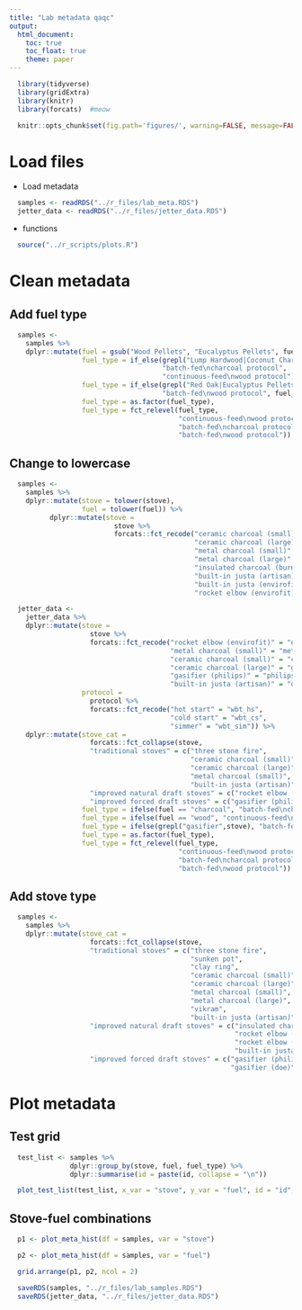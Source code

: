 ```yaml
---
title: "Lab metadata qaqc"
output:
  html_document:
    toc: true
    toc_float: true
    theme: paper
---
```


```r
  library(tidyverse)
  library(gridExtra)
  library(knitr)
  library(forcats)  #meow
```

```r
  knitr::opts_chunk$set(fig.path='figures/', warning=FALSE, message=FALSE, cache=FALSE)
```

# Load files

* Load metadata

```r
  samples <- readRDS("../r_files/lab_meta.RDS")
  jetter_data <- readRDS("../r_files/jetter_data.RDS")
```

* functions

```r
  source("../r_scripts/plots.R")
```

# Clean metadata

## Add fuel type

```r
  samples <-
    samples %>%
    dplyr::mutate(fuel = gsub("Wood Pellets", "Eucalyptus Pellets", fuel),
                  fuel_type = if_else(grepl("Lump Hardwood|Coconut Charcoal", fuel),
                                      "batch-fed\ncharcoal protocol",
                                      "continuous-feed\nwood protocol"),
                  fuel_type = if_else(grepl("Red Oak|Eucalyptus Pellets", fuel),
                                      "batch-fed\nwood protocol", fuel_type),
                  fuel_type = as.factor(fuel_type),
                  fuel_type = fct_relevel(fuel_type,
                                          "continuous-feed\nwood protocol",
                                          "batch-fed\ncharcoal protocol",
                                          "batch-fed\nwood protocol"))
```

## Change to lowercase

```r
  samples <-
    samples %>%
    dplyr::mutate(stove = tolower(stove),
                  fuel = tolower(fuel)) %>%
          dplyr::mutate(stove =
                          stove %>%
                          forcats::fct_recode("ceramic charcoal (small)" = "ceramic jiko (small)",
                                              "ceramic charcoal (large)" = "ceramic jiko (large)",
                                              "metal charcoal (small)" = "metal jiko (small)",
                                              "metal charcoal (large)" = "metal jiko (large)",
                                              "insulated charcoal (burn labs)" = "metal jiko (burn)",
                                              "built-in justa (artisan)" = "justa (artisan)",
                                              "built-in justa (envirofit)" = "justa (hm5000)",
                                              "rocket elbow (envirofit)" = "rocket elbow (g3300)"))
```

```r
  jetter_data <- 
    jetter_data %>%
    dplyr::mutate(stove = 
                    stove %>%
                    forcats::fct_recode("rocket elbow (envirofit)" = "envirofit g3300",
                                        "metal charcoal (small)" = "metal charcoal",
                                        "ceramic charcoal (small)" = "ceramic charcoal",
                                        "ceramic charcoal (large)" = "gyapa",
                                        "gasifier (philips)" = "philips fan",
                                        "built-in justa (artisan)" = "onil"),
                  protocol =
                    protocol %>%
                    forcats::fct_recode("hot start" = "wbt_hs",
                                        "cold start" = "wbt_cs",
                                        "simmer" = "wbt_sim")) %>%
    dplyr::mutate(stove_cat =
                    forcats::fct_collapse(stove,
                    "traditional stoves" = c("three stone fire",
                                             "ceramic charcoal (small)",
                                             "ceramic charcoal (large)",
                                             "metal charcoal (small)",
                                             "built-in justa (artisan)"),
                    "improved natural draft stoves" = c("rocket elbow (envirofit)"),
                    "improved forced draft stoves" = c("gasifier (philips)")),
                  fuel_type = ifelse(fuel == "charcoal", "batch-fed\ncharcoal protocol", fuel),
                  fuel_type = ifelse(fuel == "wood", "continuous-feed\nwood protocol", fuel_type),
                  fuel_type = ifelse(grepl("gasifier",stove), "batch-fed\nwood protocol", fuel_type),
                  fuel_type = as.factor(fuel_type),
                  fuel_type = fct_relevel(fuel_type,
                                          "continuous-feed\nwood protocol",
                                          "batch-fed\ncharcoal protocol",
                                          "batch-fed\nwood protocol"))
```

## Add stove type

```r
  samples <-
    samples %>%
    dplyr::mutate(stove_cat =
                    forcats::fct_collapse(stove,
                    "traditional stoves" = c("three stone fire",
                                             "sunken pot",
                                             "clay ring",
                                             "ceramic charcoal (small)",
                                             "ceramic charcoal (large)",
                                             "metal charcoal (small)",
                                             "metal charcoal (large)",
                                             "vikram",
                                             "built-in justa (artisan)"),
                    "improved natural draft stoves" = c("insulated charcoal (burn labs)",
                                                        "rocket elbow (envirofit)",
                                                        "rocket elbow (chulika)",
                                                        "built-in justa (envirofit)"),
                    "improved forced draft stoves" = c("gasifier (philips)",
                                                       "gasifier (doe)")))
```

# Plot metadata

## Test grid

```r
  test_list <- samples %>%
               dplyr::group_by(stove, fuel, fuel_type) %>%
               dplyr::summarise(id = paste(id, collapse = "\n"))

  plot_test_list(test_list, x_var = "stove", y_var = "fuel", id = "id", fill_color = "fuel_type")
```

## Stove-fuel combinations

```r
  p1 <- plot_meta_hist(df = samples, var = "stove")

  p2 <- plot_meta_hist(df = samples, var = "fuel")

  grid.arrange(p1, p2, ncol = 2)
```

```r
  saveRDS(samples, "../r_files/lab_samples.RDS")
  saveRDS(jetter_data, "../r_files/jetter_data.RDS")
```

